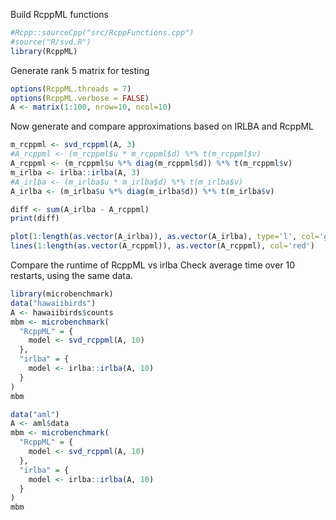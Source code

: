 Build RcppML functions
```r
#Rcpp::sourceCpp("src/RcppFunctions.cpp")
#source("R/svd.R")
library(RcppML)
```

Generate rank 5 matrix for testing

```r
options(RcppML.threads = 7)
options(RcppML.verbose = FALSE)
A <- matrix(1:100, nrow=10, ncol=10)
```

Now generate and compare approximations based on IRLBA and RcppML
```r
m_rcppml <- svd_rcppml(A, 3)
#A_rcppml <- (m_rcppml$u * m_rcppml$d) %*% t(m_rcppml$v)
A_rcppml <- (m_rcppml$u %*% diag(m_rcppml$d)) %*% t(m_rcppml$v)
m_irlba <- irlba::irlba(A, 3)
#A_irlba <- (m_irlba$u * m_irlba$d) %*% t(m_irlba$v)
A_irlba <- (m_irlba$u %*% diag(m_irlba$d)) %*% t(m_irlba$v)

diff <- sum(A_irlba - A_rcppml)
print(diff)

plot(1:length(as.vector(A_irlba)), as.vector(A_irlba), type='l', col='green')
lines(1:length(as.vector(A_rcppml)), as.vector(A_rcppml), col='red')
```

Compare the runtime of RcppML vs irlba
Check average time over 10 restarts, using the same data. 

```r
library(microbenchmark)
data("hawaiibirds")
A <- hawaiibirds$counts
mbm <- microbenchmark(
  "RcppML" = {
    model <- svd_rcppml(A, 10)
  },
  "irlba" = {
    model <- irlba::irlba(A, 10)
  }
)
mbm
```

```r
data("aml")
A <- aml$data
mbm <- microbenchmark(
  "RcppML" = {
    model <- svd_rcppml(A, 10)
  },
  "irlba" = {
    model <- irlba::irlba(A, 10)
  }
)
mbm
```